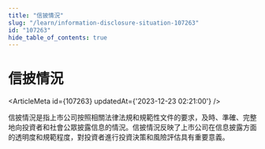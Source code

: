```yaml
---
title: "信披情況"
slug: "/learn/information-disclosure-situation-107263"
id: "107263"
hide_table_of_contents: true
---
```



# 信披情況

<ArticleMeta id={107263} updatedAt={'2023-12-23 02:21:00'} />
<div className='border-solid border-b border-t-0 my-4 border-[var(--ifm-color-gray-300)]' />

信披情況是指上市公司按照相關法律法規和規範性文件的要求，及時、準確、完整地向投資者和社會公眾披露信息的情況。信披情況反映了上市公司在信息披露方面的透明度和規範程度，對投資者進行投資決策和風險評估具有重要意義。
